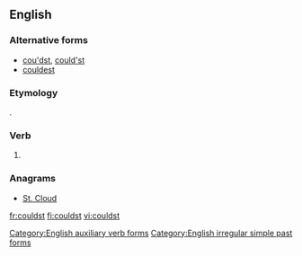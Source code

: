 ==English==

===Alternative forms===
* [[cou'dst]], [[could'st]] {{qualifier|obsolete}}
* [[couldest]]

===Etymology===
{{suffix|could|st|lang=en}}.

===Verb===
{{head|en|verb form|cat2=verb simple past forms|cat3=second-person singular forms}}

# {{context|archaic|lang=en}} {{form of|second-person singular simple past|can|lang=en}}

===Anagrams===
* [[St. Cloud#English|St. Cloud]]

[[Category:English auxiliary verb forms]]
[[Category:English irregular simple past forms]]

[[fr:couldst]]
[[fi:couldst]]
[[vi:couldst]]